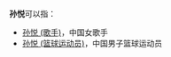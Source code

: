 '''孙悦'''可以指：
* [[孙悦_(歌手)|孙悦 (歌手)]]，中国女歌手
* [[孙悦_(篮球运动员)|孙悦 (篮球运动员)]]，中国男子篮球运动员
{{Disambiguation|Y|Cat=二字孙姓人名消歧义}}
